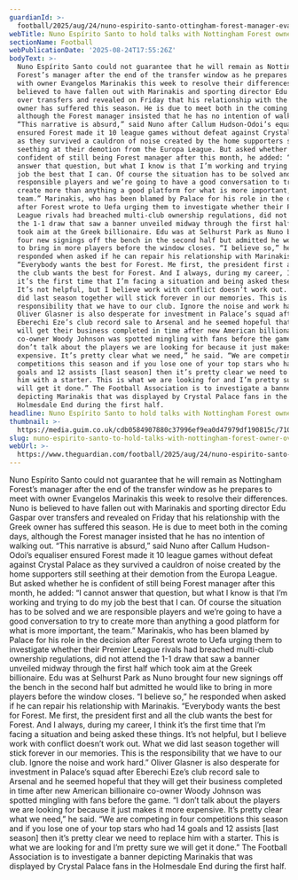 ```yaml
---
guardianId: >-
  football/2025/aug/24/nuno-espirito-santo-ottingham-forest-manager-evangelos-marinakis
webTitle: Nuno Espírito Santo to hold talks with Nottingham Forest owner over future
sectionName: Football
webPublicationDate: '2025-08-24T17:55:26Z'
bodyText: >-
  Nuno Espírito Santo could not guarantee that he will remain as Nottingham
  Forest’s manager after the end of the transfer window as he prepares to meet
  with owner Evangelos Marinakis this week to resolve their differences. Nuno is
  believed to have fallen out with Marinakis and sporting director Edu Gaspar
  over transfers and revealed on Friday that his relationship with the Greek
  owner has suffered this season. He is due to meet both in the coming days,
  although the Forest manager insisted that he has no intention of walking out.
  “This narrative is absurd,” said Nuno after Callum Hudson-Odoi’s equaliser
  ensured Forest made it 10 league games without defeat against Crystal Palace
  as they survived a cauldron of noise created by the home supporters still
  seething at their demotion from the Europa League. But asked whether he is
  confident of still being Forest manager after this month, he added: “I cannot
  answer that question, but what I know is that I’m working and trying to do my
  job the best that I can. Of course the situation has to be solved and we are
  responsible players and we’re going to have a good conversation to try to
  create more than anything a good platform for what is more important, the
  team.” Marinakis, who has been blamed by Palace for his role in the decision
  after Forest wrote to Uefa urging them to investigate whether their Premier
  League rivals had breached multi-club ownership regulations, did not attend
  the 1-1 draw that saw a banner unveiled midway through the first half which
  took aim at the Greek billionaire. Edu was at Selhurst Park as Nuno brought
  four new signings off the bench in the second half but admitted he would like
  to bring in more players before the window closes. “I believe so,” he
  responded when asked if he can repair his relationship with Marinakis.
  “Everybody wants the best for Forest. Me first, the president first and all
  the club wants the best for Forest. And I always, during my career, I think
  it’s the first time that I’m facing a situation and being asked these things.
  It’s not helpful, but I believe work with conflict doesn’t work out. What we
  did last season together will stick forever in our memories. This is the
  responsibility that we have to our club. Ignore the noise and work hard.”
  Oliver Glasner is also desperate for investment in Palace’s squad after
  Eberechi Eze’s club record sale to Arsenal and he seemed hopeful that they
  will get their business completed in time after new American billionaire
  co-owner Woody Johnson was spotted mingling with fans before the game. “I
  don’t talk about the players we are looking for because it just makes it more
  expensive. It’s pretty clear what we need,” he said. “We are competing in four
  competitions this season and if you lose one of your top stars who had 14
  goals and 12 assists [last season] then it’s pretty clear we need to replace
  him with a starter. This is what we are looking for and I’m pretty sure we
  will get it done.” The Football Association is to investigate a banner
  depicting Marinakis that was displayed by Crystal Palace fans in the
  Holmesdale End during the first half.
headline: Nuno Espírito Santo to hold talks with Nottingham Forest owner over future
thumbnail: >-
  https://media.guim.co.uk/cdb0584907880c37996ef9ea0d47979df190815c/710_0_3632_2905/500.jpg
slug: nuno-espirito-santo-to-hold-talks-with-nottingham-forest-owner-over-future
webUrl: >-
  https://www.theguardian.com/football/2025/aug/24/nuno-espirito-santo-ottingham-forest-manager-evangelos-marinakis
---
```

Nuno Espírito Santo could not guarantee that he will remain as Nottingham Forest’s manager after the end of the transfer window as he prepares to meet with owner Evangelos Marinakis this week to resolve their differences. Nuno is believed to have fallen out with Marinakis and sporting director Edu Gaspar over transfers and revealed on Friday that his relationship with the Greek owner has suffered this season. He is due to meet both in the coming days, although the Forest manager insisted that he has no intention of walking out. “This narrative is absurd,” said Nuno after Callum Hudson-Odoi’s equaliser ensured Forest made it 10 league games without defeat against Crystal Palace as they survived a cauldron of noise created by the home supporters still seething at their demotion from the Europa League. But asked whether he is confident of still being Forest manager after this month, he added: “I cannot answer that question, but what I know is that I’m working and trying to do my job the best that I can. Of course the situation has to be solved and we are responsible players and we’re going to have a good conversation to try to create more than anything a good platform for what is more important, the team.” Marinakis, who has been blamed by Palace for his role in the decision after Forest wrote to Uefa urging them to investigate whether their Premier League rivals had breached multi-club ownership regulations, did not attend the 1-1 draw that saw a banner unveiled midway through the first half which took aim at the Greek billionaire. Edu was at Selhurst Park as Nuno brought four new signings off the bench in the second half but admitted he would like to bring in more players before the window closes. “I believe so,” he responded when asked if he can repair his relationship with Marinakis. “Everybody wants the best for Forest. Me first, the president first and all the club wants the best for Forest. And I always, during my career, I think it’s the first time that I’m facing a situation and being asked these things. It’s not helpful, but I believe work with conflict doesn’t work out. What we did last season together will stick forever in our memories. This is the responsibility that we have to our club. Ignore the noise and work hard.” Oliver Glasner is also desperate for investment in Palace’s squad after Eberechi Eze’s club record sale to Arsenal and he seemed hopeful that they will get their business completed in time after new American billionaire co-owner Woody Johnson was spotted mingling with fans before the game. “I don’t talk about the players we are looking for because it just makes it more expensive. It’s pretty clear what we need,” he said. “We are competing in four competitions this season and if you lose one of your top stars who had 14 goals and 12 assists [last season] then it’s pretty clear we need to replace him with a starter. This is what we are looking for and I’m pretty sure we will get it done.” The Football Association is to investigate a banner depicting Marinakis that was displayed by Crystal Palace fans in the Holmesdale End during the first half.
